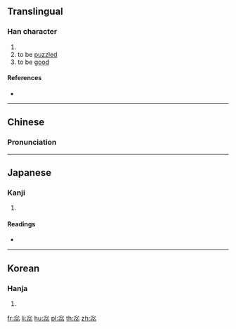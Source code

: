 ==Translingual==

===Han character===
{{Han char|rn=61|rad=心|as=08|sn=12|four=33330|canj=PPP|ids=⿱心⿰心心}}

# {{defn|Han|sort=心08}}
# to be [[puzzled]]
# to be [[good]]

====References====
* {{Han ref|kx=0391.270|dkj=10826|dj=0727.030|hdz=42312.080|uh=60E2|ud=24802|bh=D8FB|bd=55547}}

----

==Chinese==
{{zh-forms}}

===Pronunciation===
{{zh-pron
|m=suǒ,ruǐ
|c=so2
|mc=y
|oc=y
|cat=a,adv
}}

----

==Japanese==

===Kanji===
{{ja-kanji|grade=|rs=心08}}

# {{defn|lang=ja|sort=心08}}

====Readings====
* {{ja-readings|on=[[さ]] (sa), [[すい]] (sui), [[ずい]] (zui), [[に]] (ni)|kun=[[うたがう]] (utagau)}}

----

==Korean==

===Hanja===
{{ko-hanja|hangeul=솨|eumhun=|rv=swa|mr=swa|y=swa}}

# {{defn|lang=ko|sort=心08}}

[[fr:惢]]
[[li:惢]]
[[hu:惢]]
[[pl:惢]]
[[th:惢]]
[[zh:惢]]